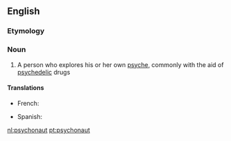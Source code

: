 ==English==

===Etymology===
{{confix|psycho|naut|lang=en}}

===Noun===
{{wikipedia}}
{{en-noun}}

# A person who explores his or her own [[psyche]], commonly with the aid of [[psychedelic]] drugs

====Translations====
{{trans-top}}
* French: {{t+|fr|psychonaute|m-f}}
{{trans-mid}}
* Spanish:{{t|es|psiconauta|m-f}}
{{trans-bottom}}

[[nl:psychonaut]]
[[pt:psychonaut]]